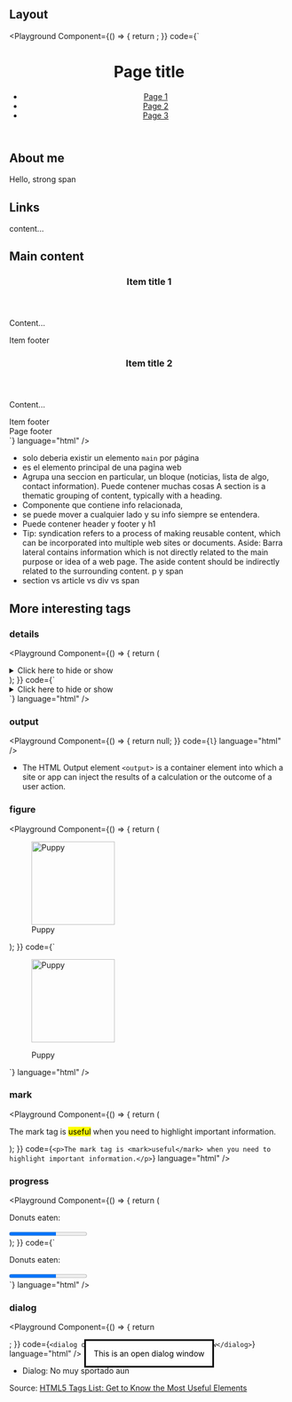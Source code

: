## Layout

<Playground
  Component={() => {
    return <HSTMain />;
  }}
  code={`<main>
  <header>
    <h1>Page title</h1>
    <nav>
      <ul>
        <li>
          <a href="/page-1">Page 1</a>
        </li>
        <li>
          <a href="/page-2">Page 2</a>
        </li>
        <li>
          <a href="/page-3">Page 3</a>
        </li>
      </ul>
    </nav>
  </header>
  <div>
    <aside>
      <section>
        <h2>About me</h2>
        <p>Hello, strong span</p>
      </section>
      <section>
        <h2>Links</h2>
        <div>content...</div>
      </section>
    </aside>
    <section>
      <h2>Main content</h2>
      <article>
        <header>
          <h1>Item title 1</h1>
        </header>
        <div>
          <p>Content...</p>
        </div>
        <footer>Item footer</footer>
      </article>
      <article>
        <header>
          <h1>Item title 2</h1>
        </header>
        <div>
          <p>Content...</p>
        </div>
        <footer>Item footer</footer>
      </article>
    </section>
  </div>
  <footer>Page footer</footer>
</main>`}
  language="html"
/>

- solo deberia existir un elemento `main` por página
- es el elemento principal de una pagina web
- Agrupa una seccion en particular, un bloque (noticias, lista de algo, contact information). Puede contener muchas cosas
  A section is a thematic grouping of content, typically with a heading.
- Componente que contiene info relacionada,
- se puede mover a cualquier lado y su info siempre se entendera.
- Puede contener header y footer y h1
- Tip: syndication refers to a process of making reusable content, which can be incorporated into multiple web sites or documents.
  Aside: Barra lateral
  contains information which is not directly related to the main purpose or idea of a web page.
  The aside content should be indirectly related to the surrounding content.
  p y span
- section vs article vs div vs span

## More interesting tags

### details

<Playground
  Component={() => {
    return (
      <details>
        <summary>Click here to hide or show</summary>
        <p>- Visible</p>
      </details>
    );
  }}
  code={`<details>
  <summary>Click here to hide or show</summary>
  <p>- Visible</p>
</details>`}
  language="html"
/>

### output

<Playground
  Component={() => {
    return null;
  }}
  code={`l`}
  language="html"
/>

- The HTML Output element `<output>` is a container element into which a site or app can inject the results of a calculation or the outcome of a user action.

### figure

<Playground
  Component={() => {
    return (
      <figure>
        <img
          src="https://www.dogstrust.org.uk/help-advice/_images/164742v800_puppy-1.jpg"
          alt="Puppy"
          width="150"
          height="150"
        />
        <figcaption>Puppy</figcaption>
      </figure>
    );
  }}
  code={`<figure>
  <img
    src="https://www.dogstrust.org.uk/help-advice/_images/164742v800_puppy-1.jpg"
    alt="Puppy"
    width="150"
    height="150"
  />
  <figcaption>Puppy</figcaption>
</figure>`}
  language="html"
/>

### mark

<Playground
  Component={() => {
    return (
      <p>
        The mark tag is <mark>useful</mark> when you need to highlight important
        information.
      </p>
    );
  }}
  code={`<p>The mark tag is <mark>useful</mark> when you need to highlight important information.</p>`}
  language="html"
/>

### progress

<Playground
  Component={() => {
    return (
      <div>
        <p>Donuts eaten:</p>
        <progress value="60" max="100"></progress>
      </div>
    );
  }}
  code={`<div>
  <p>Donuts eaten:</p>
  <progress value="60" max="100"></progress>
</div>`}
  language="html"
/>

### dialog

<Playground
  Component={() => {
    return <dialog open>This is an open dialog window</dialog>;
  }}
  code={`<dialog open>This is an open dialog window</dialog>`}
  language="html"
/>

- Dialog: No muy sportado aun

Source: [HTML5 Tags List: Get to Know the Most Useful Elements](https://www.bitdegree.org/learn/html5-tags)
